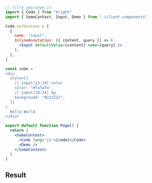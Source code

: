 
```jsx
// title app/page.js
import { Code } from "bright"
import { SomeContext, Input, Demo } from "./client-components"

Code.extensions = [
  {
    name: "input",
    InlineAnnotation: ({ content, query }) => (
      <Input defaultValue={content} name={query} />
    ),
  },
]

const code = `
<div
  style={{
    // input[13:19] color
    color: "#fafafa",
    // input[18:24] bg
    background: "#222222",
  }}
>
  Hello World
</div>`

export default function Page() {
  return (
    <SomeContext>
      <Code lang="js">{code}</Code>
      <Demo />
    </SomeContext>
  )
}
```

## Result

<ClientDemo />
